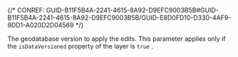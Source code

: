 

{/* CONREF: GUID-B11F5B4A-2241-4615-8A92-D9EFC9003B5B#GUID-B11F5B4A-2241-4615-8A92-D9EFC9003B5B/GUID-E8D0FD10-D330-4AF9-9DD1-A020D2D04569  */}

The geodatabase version to apply the edits. This parameter applies only if the `isDataVersioned`  property of the layer is `true` . 
